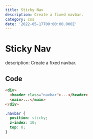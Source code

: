 ```yaml
---
title: Sticky Nav
description: Create a fixed navbar.
category: css
date: '2022-05-17T00:00:00.000Z'
---
```



# Sticky Nav
description: Create a fixed navbar.

<Divider />

## Code

```html
<div>
  <header class="navbar">...</header>
  <main>...</main>
</div>
```

```css
.navbar {
  position: sticky;
  z-index: 10;
  top: 0;
}
```

<UpdatedAt dateTime="2022-05-17T00:00:00.000Z" />
